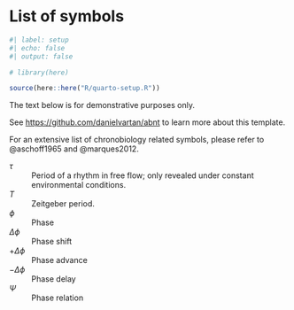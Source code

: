 <!-- %:::% .common h1 begin %:::% -->
# List of symbols {.unnumbered}
<!-- %:::% .common h1 end %:::% -->

```r
#| label: setup
#| echo: false
#| output: false

# library(here)

source(here::here("R/quarto-setup.R"))
```

::: {.callout-warning}
The text below is for demonstrative purposes only.

See <https://github.com/danielvartan/abnt> to learn more about this template.
:::

<!-- %:::% list-of-symbols body begin %:::% -->
For an extensive list of chronobiology related symbols, please refer to  @aschoff1965 and @marques2012.

$\tau$
: \hspace{20cm} Period of a rhythm in free flow; only revealed under constant environmental conditions.

$T$
: \hspace{20cm} Zeitgeber period.

$\phi$
: \hspace{20cm} Phase

$\Delta\phi$
: \hspace{20cm} Phase shift

$+\Delta\phi$
: \hspace{20cm} Phase advance

$-\Delta\phi$
: \hspace{20cm} Phase delay

$\Psi$
: \hspace{20cm} Phase relation
<!-- %:::% list-of-symbols body end %:::% -->
